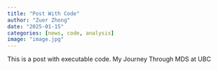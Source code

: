 ```yaml
---
title: "Post With Code"
author: "Zuer Zhong"
date: "2025-01-15"
categories: [news, code, analysis]
image: "image.jpg"
---
```


This is a post with executable code.
My Journey Through MDS at UBC